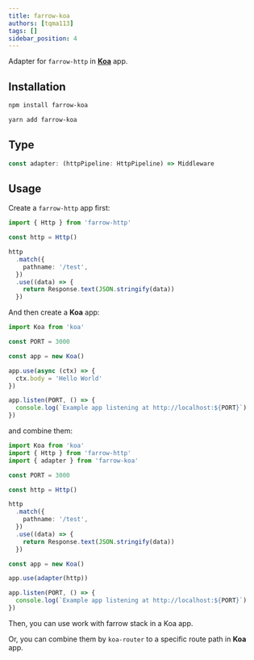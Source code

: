 ```yaml
---
title: farrow-koa
authors: [tqma113]
tags: []
sidebar_position: 4
---
```



Adapter for `farrow-http` in **[Koa](https://github.com/koajs/koa)** app.

## Installation

<Tabs groupId="package-tool">
<TabItem value="npm" label="npm">

```bash
npm install farrow-koa
```

</TabItem>
<TabItem value="yarn" label="Yarn" default>

```bash
yarn add farrow-koa
```

</TabItem>
</Tabs>

## Type

```ts
const adapter: (httpPipeline: HttpPipeline) => Middleware
```

## Usage

Create a `farrow-http` app first:

```ts
import { Http } from 'farrow-http'

const http = Http()

http
  .match({
    pathname: '/test',
  })
  .use((data) => {
    return Response.text(JSON.stringify(data))
  })
```

And then create a **Koa** app:

```ts
import Koa from 'koa'

const PORT = 3000

const app = new Koa()

app.use(async (ctx) => {
  ctx.body = 'Hello World'
})

app.listen(PORT, () => {
  console.log(`Example app listening at http://localhost:${PORT}`)
})
```

and combine them:

```ts
import Koa from 'koa'
import { Http } from 'farrow-http'
import { adapter } from 'farrow-koa'

const PORT = 3000

const http = Http()

http
  .match({
    pathname: '/test',
  })
  .use((data) => {
    return Response.text(JSON.stringify(data))
  })

const app = new Koa()

app.use(adapter(http))

app.listen(PORT, () => {
  console.log(`Example app listening at http://localhost:${PORT}`)
})
```

Then, you can use work with farrow stack in a Koa app.

Or, you can combine them by `koa-router` to a specific route path in **Koa** app.
